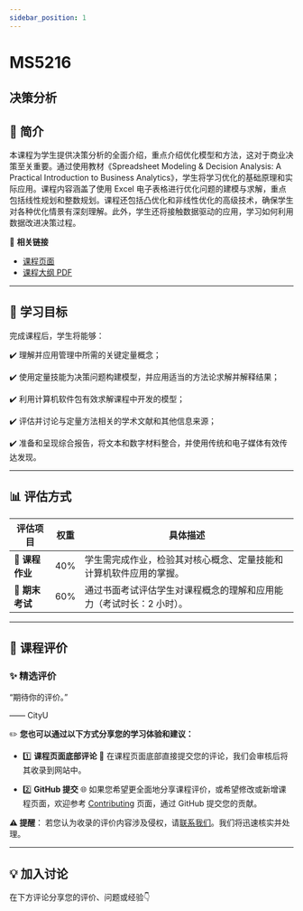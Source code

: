 ```yaml
---
sidebar_position: 1
---
```


# MS5216
## 决策分析

## **📘 简介**
本课程为学生提供决策分析的全面介绍，重点介绍优化模型和方法，这对于商业决策至关重要。通过使用教材《Spreadsheet Modeling & Decision Analysis: A Practical Introduction to Business Analytics》，学生将学习优化的基础原理和实际应用。课程内容涵盖了使用 Excel 电子表格进行优化问题的建模与求解，重点包括线性规划和整数规划。课程还包括凸优化和非线性优化的高级技术，确保学生对各种优化情景有深刻理解。此外，学生还将接触数据驱动的应用，学习如何利用数据改进决策过程。

🔗 **相关链接**
- [课程页面](https://www.cityu.edu.hk/catalogue/pg/202425/course/MS5216.htm)
- [课程大纲 PDF](https://www.cityu.edu.hk/catalogue/pg/202425/course/MS5216.pdf)

---

## **🎯 学习目标**

完成课程后，学生将能够：

✔️ 理解并应用管理中所需的关键定量概念；

✔️ 使用定量技能为决策问题构建模型，并应用适当的方法论求解并解释结果；

✔️ 利用计算机软件包有效求解课程中开发的模型；

✔️ 评估并讨论与定量方法相关的学术文献和其他信息来源；

✔️ 准备和呈现综合报告，将文本和数字材料整合，并使用传统和电子媒体有效传达发现。

---

## **📊 评估方式**

| **评估项目**          | **权重** | **具体描述**                                                                                       |
|----------------------|---------|---------------------------------------------------------------------------------------------------|
| **📄 课程作业**       | 40%     | 学生需完成作业，检验其对核心概念、定量技能和计算机软件应用的掌握。                                  |
| **📝 期末考试**       | 60%     | 通过书面考试评估学生对课程概念的理解和应用能力（考试时长：2 小时）。                              |

---

## **💬 课程评价**

### ✨ **精选评价**
<div className={commentStyles.commentBox}>
    <p className={commentStyles.commentText}>
        “期待你的评价。”
    </p>
    <p className={commentStyles.commentAuthor}>—— CityU</p>
</div>

✏️ **您也可以通过以下方式分享您的学习体验和建议：**

- 1️⃣ **课程页面底部评论**
💬 在课程页面底部直接提交您的评论，我们会审核后将其收录到网站中。

- 2️⃣ **GitHub 提交**
🌐 如果您希望更全面地分享课程评价，或希望修改或新增课程页面，欢迎参考 [Contributing](https://penjc.github.io/cityU-navigator/contributing) 页面，通过 GitHub 提交您的贡献。

**⚠️ 提醒**：
若您认为收录的评价内容涉及侵权，请[联系我们](https://github.com/penjc/cityU-navigator/issues)。我们将迅速核实并处理。

---

## **💡 加入讨论**

在下方评论分享您的评价、问题或经验👇
<Utterances />
